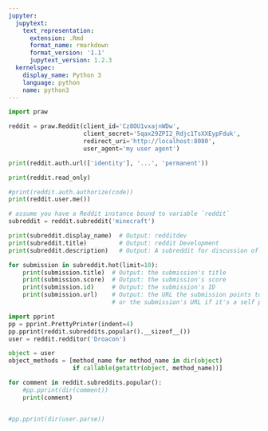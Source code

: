 ```yaml
---
jupyter:
  jupytext:
    text_representation:
      extension: .Rmd
      format_name: rmarkdown
      format_version: '1.1'
      jupytext_version: 1.2.3
  kernelspec:
    display_name: Python 3
    language: python
    name: python3
---
```


```python
import praw

reddit = praw.Reddit(client_id='Cz8OU1vxajnWDw',
                     client_secret='5qax29ZPI2_Rdjc1TsXXEypFduk',
                     redirect_uri='http://localhost:8080',
                     user_agent='my user agent')

print(reddit.auth.url(['identity'], '...', 'permanent'))

print(reddit.read_only)

#print(reddit.auth.authorize(code))
print(reddit.user.me())
```

```python
# assume you have a Reddit instance bound to variable `reddit`
subreddit = reddit.subreddit('minecraft')

print(subreddit.display_name)  # Output: redditdev
print(subreddit.title)         # Output: reddit Development
print(subreddit.description)   # Output: A subreddit for discussion of ...

for submission in subreddit.hot(limit=10):
    print(submission.title)  # Output: the submission's title
    print(submission.score)  # Output: the submission's score
    print(submission.id)     # Output: the submission's ID
    print(submission.url)    # Output: the URL the submission points to
                             # or the submission's URL if it's a self post
```

```python
import pprint
pp = pprint.PrettyPrinter(indent=4)
pp.pprint(reddit.subreddits.popular().__sizeof__())
user = reddit.redditor('Droacon')

object = user
object_methods = [method_name for method_name in dir(object)
                  if callable(getattr(object, method_name))]

for comment in reddit.subreddits.popular():
    #pp.pprint(dir(comment))
    print(comment)


#pp.pprint(dir(user.parse))
```
